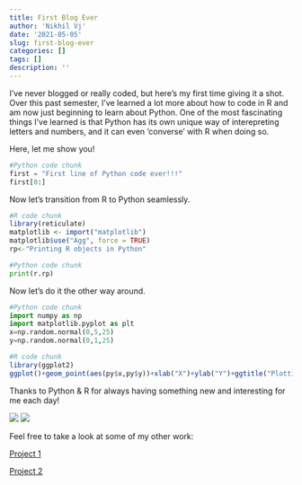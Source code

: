 ```yaml
---
title: First Blog Ever
author: 'Nikhil Vj'
date: '2021-05-05'
slug: first-blog-ever
categories: []
tags: []
description: ''
---
```

I've never blogged or really coded, but here's my first time giving it a shot. Over this past semester, I've learned a lot more about how to code in R and am now just beginning to learn about Python. One of the most fascinating things I've learned is that Python has its own unique way of interepreting letters and numbers, and it can even 'converse' with R when doing so. 

Here, let me show you!

```python
#Python code chunk
first = "First line of Python code ever!!!"
first[0:]
```
Now let's transition from R to Python seamlessly.
```r
#R code chunk
library(reticulate)
matplotlib <- import("matplotlib")
matplotlib$use("Agg", force = TRUE)
rp<-"Printing R objects in Python"
```
```python
#Python code chunk
print(r.rp)
```
Now let's do it the other way around.
```python
#Python code chunk
import numpy as np
import matplotlib.pyplot as plt
x=np.random.normal(0,5,25)
y=np.random.normal(0,1,25)
```

```r
#R code chunk
library(ggplot2)
ggplot()+geom_point(aes(py$x,py$y))+xlab("X")+ylab("Y")+ggtitle("Plotting Python Points in R")
```

Thanks to Python & R for always having something new and interesting for me each day!

![](https://upload.wikimedia.org/wikipedia/commons/c/c3/Python-logo-notext.svg)
![](https://www.rstudio.com/wp-content/uploads/2018/10/RStudio-Logo-Flat.png)

Feel free to take a look at some of my other work:

[Project 1](/project/project1/)

[Project 2](/project/project2/)